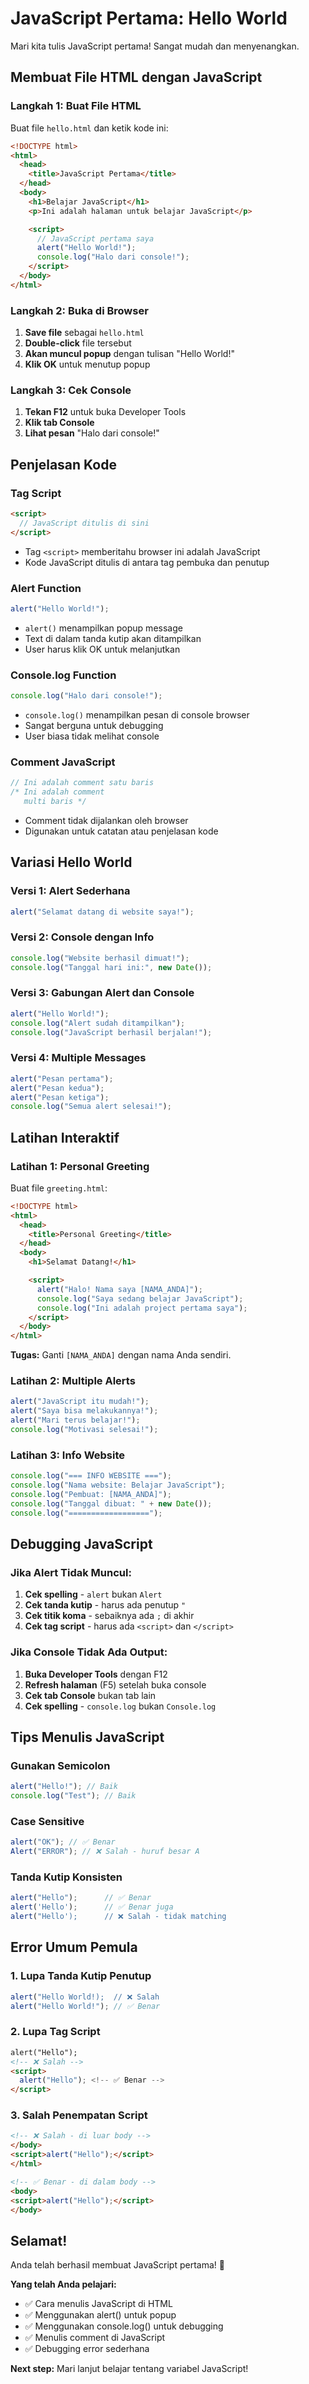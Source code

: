 # JavaScript Pertama: Hello World

Mari kita tulis JavaScript pertama! Sangat mudah dan menyenangkan.

## Membuat File HTML dengan JavaScript

### Langkah 1: Buat File HTML

Buat file `hello.html` dan ketik kode ini:

```html
<!DOCTYPE html>
<html>
  <head>
    <title>JavaScript Pertama</title>
  </head>
  <body>
    <h1>Belajar JavaScript</h1>
    <p>Ini adalah halaman untuk belajar JavaScript</p>

    <script>
      // JavaScript pertama saya
      alert("Hello World!");
      console.log("Halo dari console!");
    </script>
  </body>
</html>
```

### Langkah 2: Buka di Browser

1. **Save file** sebagai `hello.html`
2. **Double-click** file tersebut
3. **Akan muncul popup** dengan tulisan "Hello World!"
4. **Klik OK** untuk menutup popup

### Langkah 3: Cek Console

1. **Tekan F12** untuk buka Developer Tools
2. **Klik tab Console**
3. **Lihat pesan** "Halo dari console!"

## Penjelasan Kode

### Tag Script

```html
<script>
  // JavaScript ditulis di sini
</script>
```

- Tag `<script>` memberitahu browser ini adalah JavaScript
- Kode JavaScript ditulis di antara tag pembuka dan penutup

### Alert Function

```javascript
alert("Hello World!");
```

- `alert()` menampilkan popup message
- Text di dalam tanda kutip akan ditampilkan
- User harus klik OK untuk melanjutkan

### Console.log Function

```javascript
console.log("Halo dari console!");
```

- `console.log()` menampilkan pesan di console browser
- Sangat berguna untuk debugging
- User biasa tidak melihat console

### Comment JavaScript

```javascript
// Ini adalah comment satu baris
/* Ini adalah comment
   multi baris */
```

- Comment tidak dijalankan oleh browser
- Digunakan untuk catatan atau penjelasan kode

## Variasi Hello World

### Versi 1: Alert Sederhana

```javascript
alert("Selamat datang di website saya!");
```

### Versi 2: Console dengan Info

```javascript
console.log("Website berhasil dimuat!");
console.log("Tanggal hari ini:", new Date());
```

### Versi 3: Gabungan Alert dan Console

```javascript
alert("Hello World!");
console.log("Alert sudah ditampilkan");
console.log("JavaScript berhasil berjalan!");
```

### Versi 4: Multiple Messages

```javascript
alert("Pesan pertama");
alert("Pesan kedua");
alert("Pesan ketiga");
console.log("Semua alert selesai!");
```

## Latihan Interaktif

### Latihan 1: Personal Greeting

Buat file `greeting.html`:

```html
<!DOCTYPE html>
<html>
  <head>
    <title>Personal Greeting</title>
  </head>
  <body>
    <h1>Selamat Datang!</h1>

    <script>
      alert("Halo! Nama saya [NAMA_ANDA]");
      console.log("Saya sedang belajar JavaScript");
      console.log("Ini adalah project pertama saya");
    </script>
  </body>
</html>
```

**Tugas:** Ganti `[NAMA_ANDA]` dengan nama Anda sendiri.

### Latihan 2: Multiple Alerts

```javascript
alert("JavaScript itu mudah!");
alert("Saya bisa melakukannya!");
alert("Mari terus belajar!");
console.log("Motivasi selesai!");
```

### Latihan 3: Info Website

```javascript
console.log("=== INFO WEBSITE ===");
console.log("Nama website: Belajar JavaScript");
console.log("Pembuat: [NAMA_ANDA]");
console.log("Tanggal dibuat: " + new Date());
console.log("==================");
```

## Debugging JavaScript

### Jika Alert Tidak Muncul:

1. **Cek spelling** - `alert` bukan `Alert`
2. **Cek tanda kutip** - harus ada penutup `"`
3. **Cek titik koma** - sebaiknya ada `;` di akhir
4. **Cek tag script** - harus ada `<script>` dan `</script>`

### Jika Console Tidak Ada Output:

1. **Buka Developer Tools** dengan F12
2. **Refresh halaman** (F5) setelah buka console
3. **Cek tab Console** bukan tab lain
4. **Cek spelling** - `console.log` bukan `Console.log`

## Tips Menulis JavaScript

### Gunakan Semicolon

```javascript
alert("Hello!"); // Baik
console.log("Test"); // Baik
```

### Case Sensitive

```javascript
alert("OK"); // ✅ Benar
Alert("ERROR"); // ❌ Salah - huruf besar A
```

### Tanda Kutip Konsisten

```javascript
alert("Hello");      // ✅ Benar
alert('Hello');      // ✅ Benar juga
alert("Hello');      // ❌ Salah - tidak matching
```

## Error Umum Pemula

### 1. Lupa Tanda Kutip Penutup

```javascript
alert("Hello World!);  // ❌ Salah
alert("Hello World!"); // ✅ Benar
```

### 2. Lupa Tag Script

```html
alert("Hello");
<!-- ❌ Salah -->
<script>
  alert("Hello"); <!-- ✅ Benar -->
</script>
```

### 3. Salah Penempatan Script

```html
<!-- ❌ Salah - di luar body -->
</body>
<script>alert("Hello");</script>
</html>

<!-- ✅ Benar - di dalam body -->
<body>
<script>alert("Hello");</script>
</body>
```

## Selamat!

Anda telah berhasil membuat JavaScript pertama! 🎉

**Yang telah Anda pelajari:**

- ✅ Cara menulis JavaScript di HTML
- ✅ Menggunakan alert() untuk popup
- ✅ Menggunakan console.log() untuk debugging
- ✅ Menulis comment di JavaScript
- ✅ Debugging error sederhana

**Next step:** Mari lanjut belajar tentang variabel JavaScript!
